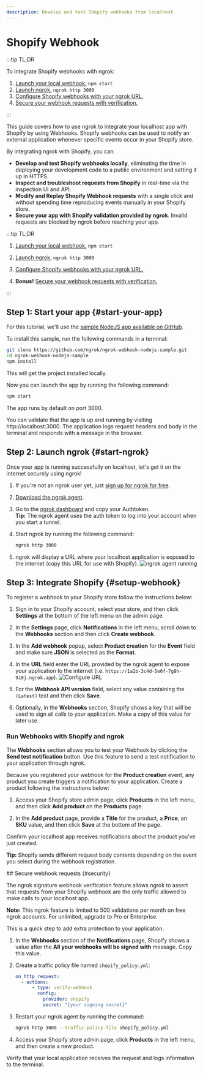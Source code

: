 ```yaml
---
description: Develop and test Shopify webhooks from localhost
---
```



# Shopify Webhook

:::tip TL;DR

To integrate Shopify webhooks with ngrok:

1. [Launch your local webhook.](#start-your-app) `npm start`
1. [Launch ngrok.](#start-ngrok) `ngrok http 3000`
1. [Configure Shopify webhooks with your ngrok URL.](#setup-webhook)
1. [Secure your webhook requests with verification.](#security)

:::

This guide covers how to use ngrok to integrate your localhost app with Shopify by using Webhooks.
Shopify webhooks can be used to notify an external application whenever specific events occur in your Shopify store.

By integrating ngrok with Shopify, you can:

- **Develop and test Shopify webhooks locally**, eliminating the time in deploying your development code to a public environment and setting it up in HTTPS.
- **Inspect and troubleshoot requests from Shopify** in real-time via the inspection UI and API.
- **Modify and Replay Shopify Webhook requests** with a single click and without spending time reproducing events manually in your Shopify store.
- **Secure your app with Shopify validation provided by ngrok**. Invalid requests are blocked by ngrok before reaching your app.

:::tip TL;DR

1. [Launch your local webhook.](#start-your-app) `npm start`
2. [Launch ngrok.](#start-ngrok) `ngrok http 3000`
3. [Configure Shopify webhooks with your ngrok URL.](#setup-webhook)

4. **Bonus!** [Secure your webhook requests with verification.](#security)

:::

## **Step 1**: Start your app {#start-your-app}

For this tutorial, we'll use the [sample NodeJS app available on GitHub](https://github.com/ngrok/ngrok-webhook-nodejs-sample).

To install this sample, run the following commands in a terminal:

```bash
git clone https://github.com/ngrok/ngrok-webhook-nodejs-sample.git
cd ngrok-webhook-nodejs-sample
npm install
```

This will get the project installed locally.

Now you can launch the app by running the following command:

```bash
npm start
```

The app runs by default on port 3000.

You can validate that the app is up and running by visiting http://localhost:3000. The application logs request headers and body in the terminal and responds with a message in the browser.

## **Step 2**: Launch ngrok {#start-ngrok}

Once your app is running successfully on localhost, let's get it on the internet securely using ngrok!

1. If you're not an ngrok user yet, just [sign up for ngrok for free](https://ngrok.com/signup).

1. [Download the ngrok agent](https://download.ngrok.com).

1. Go to the [ngrok dashboard](https://dashboard.ngrok.com) and copy your Authtoken. <br />
   **Tip:** The ngrok agent uses the auth token to log into your account when you start a tunnel.
1. Start ngrok by running the following command:

   ```bash
   ngrok http 3000
   ```

1. ngrok will display a URL where your localhost application is exposed to the internet (copy this URL for use with Shopify).
   ![ngrok agent running](/img/integrations/launch_ngrok_tunnel.png)

## **Step 3**: Integrate Shopify {#setup-webhook}

To register a webhook to your Shopify store follow the instructions below:

1. Sign in to your Shopify account, select your store, and then click **Settings** at the bottom of the left menu on the admin page.

1. In the **Settings** page, click **Notifications** in the left menu, scroll down to the **Webhooks** section and then click **Create webhook**.

1. In the **Add webhook** popup, select **Product creation** for the **Event** field and make sure **JSON** is selected as the **Format**.

1. In the **URL** field enter the URL provided by the ngrok agent to expose your application to the internet (i.e. `https://1a2b-3c4d-5e6f-7g8h-9i0j.ngrok.app`).
   ![Configure URL](img/ngrok_url_configuration_shopify.png)

1. For the **Webhook API version** field, select any value containing the `(Latest)` text and then click **Save**.

1. Optionally, in the **Webhooks** section, Shopify shows a key that will be used to sign all calls to your application. Make a copy of this value for later use.

### Run Webhooks with Shopify and ngrok

The **Webhooks** section allows you to test your Webhook by clicking the **Send test notification** button. Use this feature to send a test notification to your application through ngrok.

Because you registered your webhook for the **Product creation** event, any product you create triggers a notification to your application. Create a product following the instructions below:

1. Access your Shopify store admin page, click **Products** in the left menu, and then click **Add product** on the **Products** page.

1. In the **Add product** page, provide a **Title** for the product, a **Price**, an **SKU** value, and then click **Save** at the bottom of the page.

Confirm your localhost app receives notifications about the product you've just created.

**Tip:** Shopify sends different request body contents depending on the event you select during the webhook registration.

<InspectingRequests />

<ReplayingRequests />
## Secure webhook requests {#security}

The ngrok signature webhook verification feature allows ngrok to assert that requests from your Shopify webhook are the only traffic allowed to make calls to your localhost app.

**Note:** This ngrok feature is limited to 500 validations per month on free ngrok accounts. For unlimited, upgrade to Pro or Enterprise.

This is a quick step to add extra protection to your application.

1. In the **Webhooks** section of the **Notifications** page, Shopify shows a value after the **All your webhooks will be signed with** message. Copy this value.

1. Create a traffic policy file named `shopify_policy.yml`:

   ```yaml
   on_http_request:
     - actions:
         - type: verify-webhook
           config:
             provider: shopify
             secret: "{your signing secret}"
   ```

1. Restart your ngrok agent by running the command:

   ```bash
   ngrok http 3000 --traffic-policy-file shopify_policy.yml
   ```

1. Access your Shopify store admin page, click **Products** in the left menu, and then create a new product.

Verify that your local application receives the request and logs information to the terminal.
